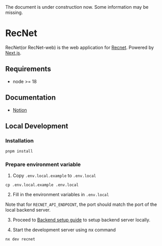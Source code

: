 
<Callout type="warning" emoji="🚧">
  The document is under construction now. Some information may be missing.
</Callout>

# RecNet

RecNet(or RecNet-web) is the web application for [Recnet](https://www.recnet.io/). Powered by [Next.js](https://nextjs.org).

## Requirements

- node >= 18

## Documentation

- [Notion](https://www.notion.so/RecNet-f8440e23b4e54af4a9636e84ed101815)

## Local Development

### Installation

```bash
pnpm install
```

### Prepare environment variable

1. Copy `.env.local.example` to `.env.local`

```
cp .env.local.example .env.local
```

2. Fill in the environment variables in `.env.local`

Note that for `RECNET_API_ENDPOINT`, the port should match the port of the local backend server.

3. Proceed to [Backend setup guide](/setup/setup_be) to setup backend server locally.

4. Start the development server using nx command

```bash
nx dev recnet
```
